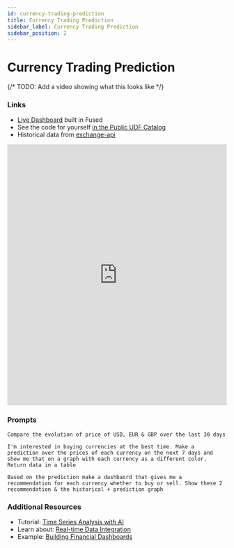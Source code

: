 ```yaml
---
id: currency-trading-prediction
title: Currency Trading Prediction
sidebar_label: Currency Trading Prediction
sidebar_position: 2
---
```


# Currency Trading Prediction

{/* TODO: Add a video showing what this looks like */}

### Links

- [Live Dashboard](https://www.fused.io/server/v1/realtime-shared/UDF_currency_trading_prediction/run/file?dtype_out_raster=png&dtype_out_vector=html?dtype_out_raster=png&dtype_out_vector=html) built in Fused
- See the code for yourself [in the Public UDF Catalog](https://www.fused.io/workbench/catalog/currency_trading_prediction-f5001e10-d8de-4823-9f32-e1f4e3d47098)
- Historical data from [exchange-api](https://github.com/fawazahmed0/exchange-api)

<iframe
  src="https://www.fused.io/server/v1/realtime-shared/UDF_currency_trading_prediction/run/file?dtype_out_raster=png&dtype_out_vector=html"
  width="100%"
  height="600px"
  frameBorder="0"
  style={{maxWidth: '100%', margin: '20px auto', display: 'block', colorScheme: 'light', backgroundColor: 'white'}}
  title="Currency Trading Prediction Dashboard"
></iframe>

### Prompts

```text
Compare the evolution of price of USD, EUR & GBP over the last 30 days
```

```text
I'm interested in buying currencies at the best time. Make a prediction over the prices of each currency on the next 7 days and show me that on a graph with each currency as a different color. Return data in a table
```

```text
Based on the prediction make a dashbaord that gives me a recommendation for each currency whether to buy or sell. Show these 2 recommendation & the historical + prediction graph
```

### Additional Resources

- Tutorial: [Time Series Analysis with AI](/tutorials/data-science-ai/)
- Learn about: [Real-time Data Integration](/core-concepts/data-ingestion/)
- Example: [Building Financial Dashboards](/tutorials/Analytics%20&%20Dashboard/)